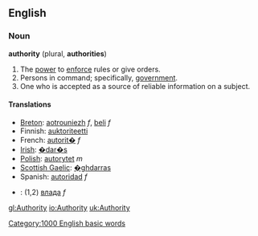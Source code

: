 ==English==

===Noun===
'''authority''' (plural, '''authorities''')

# The [[power]] to [[enforce]] rules or give orders.
# Persons in command; specifically, [[government]].
# One who is accepted as a source of reliable information on a subject.

====Translations====
*[[Breton]]: [[aotrouniezh]] ''f'', [[beli]] ''f''
*Finnish: [[auktoriteetti]]
*French: [[autorit�]] ''f''
*[[Irish]]: [[�dar�s]]
*[[Polish]]: [[autorytet]] ''m''
*[[Scottish Gaelic]]: [[�ghdarras]]
*Spanish: [[autoridad]] ''f''
*{{uk}}: (1,2) [[:uk:влада|влада]] ''f''
[[Category:1000 English basic words]]

[[gl:Authority]]
[[io:Authority]]
[[uk:Authority]]